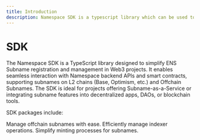 ```yaml
---
title: Introduction
description: Namespace SDK is a typescript library which can be used to easily interact with Namespace backend APIs and smart contracts
---
```


# SDK

The Namespace SDK is a TypeScript library designed to simplify ENS Subname registration and management in Web3 projects. It enables seamless interaction with Namespace backend APIs and smart contracts, supporting subnames on L2 chains (Base, Optimism, etc.) and Offchain Subnames. The SDK is ideal for projects offering Subname-as-a-Service or integrating subname features into decentralized apps, DAOs, or blockchain tools.

SDK packages include:

<CardGroup>
  <Card title="Offchain Manager" href="./offchain-manager" arrow="true">
    Manage offchain subnames with ease.
  </Card>
  <Card title="Indexer Manager" href="./indexer-manager" arrow="true">
    Efficiently manage indexer operations.
  </Card>
  <Card title="Mint Manager" href="./mint-manager" arrow="true">
    Simplify minting processes for subnames.
  </Card>
</CardGroup>
